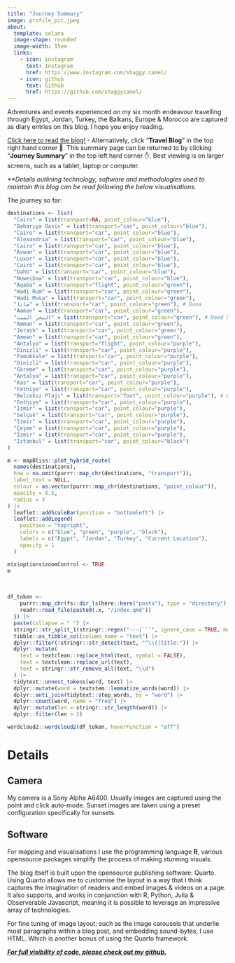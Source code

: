 ```yaml
---
title: "Journey Summary"
image: profile_pic.jpeg
about: 
  template: solana
  image-shape: rounded
  image-width: 15em
  links:
    - icon: instagram
      text: Instagram
      href: https://www.instagram.com/shaggy.camel/
    - icon: github
      text: Github
      href: https://github.com/shaggycamel/
---
```


Adventures and events experienced on my six month endeavour travelling through Egypt, Jordan, Turkey, the Balkans, Europe & Morocco are captured as diary entries on this blog. I hope you enjoy reading.

[[Click here to read the blog!]{.underline}](https://shaggycamel-travelblog.netlify.app/) - Alternatively, click "**Travel Blog**" in the top right hand corner 🤚. This summary page can be returned to by clicking "**Journey Summary**" in the top left hard corner ✋. Best viewing is on larger screens, such as a tablet, laptop or computer.

*\*\*Details outlining technology, software and methodologies used to maintain this blog can be read following the below visualisations.*

The journey so far:

```r
destinations <- list(
  "Cairo" = list(transport=NA, point_colour="blue"),
  "Bahariya Oasis" = list(transport="car", point_colour="blue"),
  "Cairo" = list(transport="car", point_colour="blue"),
  "Alexandria" = list(transport="car", point_colour="blue"),
  "Cairo" = list(transport="car", point_colour="blue"),
  "Aswan" = list(transport="car", point_colour="blue"),
  "Luxor" = list(transport="car", point_colour="blue"),
  "Cairo" = list(transport="car", point_colour="blue"),
  "Dahb" = list(transport="car", point_colour="blue"),
  "Nuweibaa" = list(transport="car", point_colour="blue"),
  "Aqaba" = list(transport="flight", point_colour="green"),
  "Wadi Rum" = list(transport="car", point_colour="green"),
  "Wadi Musa" = list(transport="car", point_colour="green"),
  "ضانا" = list(transport="car", point_colour="green"), # Dana
  "Amman" = list(transport="car", point_colour="green"),
  "البحر الميت" = list(transport="car", point_colour="green"), # Dead Sea
  "Amman" = list(transport="car", point_colour="green"),
  "Jerash" = list(transport="car", point_colour="green"),
  "Amman" = list(transport="car", point_colour="green"),
  "Antalya" = list(transport="flight", point_colour="purple"),
  "Dinizli" = list(transport="car", point_colour="purple"),
  "Pamukkale" = list(transport="car", point_colour="purple"),
  "Dinizli" = list(transport="car", point_colour="purple"),
  "Göreme" = list(transport="car", point_colour="purple"),
  "Antalya" = list(transport="car", point_colour="purple"),
  "Kas" = list(transport="car", point_colour="purple"),
  "Fethiye" = list(transport="car", point_colour="purple"),
  "Belcekız Plajı" = list(transport="foot", point_colour="purple"), # Ölüdeniz
  "Fethiye" = list(transport="car", point_colour="purple"),
  "Izmir" = list(transport="car", point_colour="purple"),
  "Selçuk" = list(transport="car", point_colour="purple"),
  "Izmir" = list(transport="car", point_colour="purple"),
  "Çeşme" = list(transport="car", point_colour="purple"),
  "Izmir" = list(transport="car", point_colour="purple"),
  "Istanbul" = list(transport="car", point_colour="black")
)

m <- mapBliss::plot_hybrid_route(
  names(destinations),
  how = na.omit(purrr::map_chr(destinations, "transport")),
  label_text = NULL,
  colour = as.vector(purrr::map_chr(destinations, "point_colour")),
  opacity = 0.5,
  radius = 3
) |>
  leaflet::addScaleBar(position = "bottomleft") |>
  leaflet::addLegend(
    position = "topright",
    colors = c("blue", "green", "purple", "black"),
    labels = c("Egypt", "Jordan", "Turkey", "Current Location"),
    opacity = 1
  )

m$x$options$zoomControl <- TRUE
m
```

<br>

```r
df_token <- 
    purrr::map_chr(fs::dir_ls(here::here("posts"), type = "directory"), ~{
    readr::read_file(paste0(.x, "/index.qmd"))
  }) |> 
  paste(collapse = " ") |> 
  stringr::str_split_1(stringr::regex("---|```", ignore_case = TRUE, multiline = TRUE, dotall = TRUE)) |> 
  tibble::as_tibble_col(column_name = "text") |> 
  dplyr::filter(!stringr::str_detect(text, "^\\{|title:")) |> 
  dplyr::mutate(
    text = textclean::replace_html(text, symbol = FALSE),
    text = textclean::replace_url(text),
    text = stringr::str_remove_all(text, "\\d")
  ) |> 
  tidytext::unnest_tokens(word, text) |> 
  dplyr::mutate(word = textstem::lemmatize_words(word)) |> 
  dplyr::anti_join(tidytext::stop_words, by = "word") |> 
  dplyr::count(word, name = "freq") |> 
  dplyr::mutate(len = stringr::str_length(word)) |> 
  dplyr::filter(len > 2)

wordcloud2::wordcloud2(df_token, hoverFunction = "off")
```

# Details

## Camera

My camera is a Sony Alpha A6400. Usually images are captured using the point and click auto-mode. Sunset images are taken using a preset configuration specifically for sunsets.

## Software

For mapping and visualisations I use the programming language **R**, various opensource packages simplify the process of making stunning visuals.

The blog itself is built upon the opensource publishing software: Quarto. Using Quarto allows me to customise the layout in a way that I think captures the imagination of readers and embed images & videos on a page. It also supports, and works in conjunction with R, Python, Julia & Observerable Javascript, meaning it is possible to leverage an impressive array of technologies.

For fine tuning of image layout; such as the image carousels that underlie most paragraphs within a blog post, and embedding sound-bytes, I use HTML. Which is another bonus of using the Quarto framework.

[***For full visibility of code, please check out my github.***](https://github.com/shaggycamel/travel_blog)
